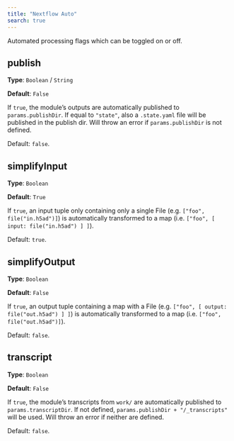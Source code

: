 ```yaml
---
title: "Nextflow Auto"
search: true
---
```


Automated processing flags which can be toggled on or off.

## publish

**Type**: `Boolean` / `String`

**Default**: `False`

If `true`, the module's outputs are automatically published to `params.publishDir`.
If equal to `"state"`, also a `.state.yaml` file will be published in the publish dir.
Will throw an error if `params.publishDir` is not defined.

Default: `false`.


## simplifyInput

**Type**: `Boolean`

**Default**: `True`

If `true`, an input tuple only containing only a single File (e.g. `["foo", file("in.h5ad")]`) is automatically transformed to a map (i.e. `["foo", [ input: file("in.h5ad") ] ]`).

Default: `true`.


## simplifyOutput

**Type**: `Boolean`

**Default**: `False`

If `true`, an output tuple containing a map with a File (e.g. `["foo", [ output: file("out.h5ad") ] ]`) is automatically transformed to a map (i.e. `["foo", file("out.h5ad")]`).

Default: `false`.


## transcript

**Type**: `Boolean`

**Default**: `False`

If `true`, the module's transcripts from `work/` are automatically published to `params.transcriptDir`.
If not defined, `params.publishDir + "/_transcripts"` will be used.
Will throw an error if neither are defined.

Default: `false`.

